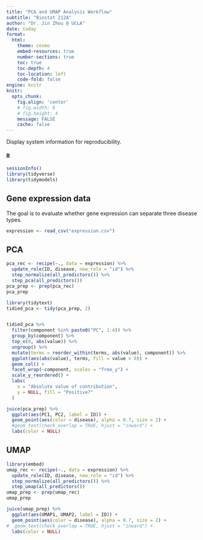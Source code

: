 ```yaml
---
title: "PCA and UMAP Analysis Workflow"
subtitle: "Biostat 212A"
author: "Dr. Jin Zhou @ UCLA"
date: today
format:
  html:
    theme: cosmo
    embed-resources: true
    number-sections: true
    toc: true
    toc-depth: 4
    toc-location: left
    code-fold: false
engine: knitr
knitr:
  opts_chunk: 
    fig.align: 'center'
    # fig.width: 6
    # fig.height: 4
    message: FALSE
    cache: false
---
```


Display system information for reproducibility.

::: {.panel-tabset}
#### R

```r
sessionInfo()
library(tidyverse)
library(tidymodels)
```


:::



## Gene expression data 

The goal is to evaluate whether gene expression can separate three disease types.

```r
expression <- read_csv("expression.csv")
```


## PCA
```r

pca_rec <- recipe(~., data = expression) %>%
  update_role(ID, disease, new_role = "id") %>%
  step_normalize(all_predictors()) %>%
  step_pca(all_predictors())
pca_prep <- prep(pca_rec)
pca_prep
```

```r
library(tidytext)
tidied_pca <- tidy(pca_prep, 2)


tidied_pca %>%
  filter(component %in% paste0("PC", 1:4)) %>%
  group_by(component) %>%
  top_n(8, abs(value)) %>%
  ungroup() %>%
  mutate(terms = reorder_within(terms, abs(value), component)) %>%
  ggplot(aes(abs(value), terms, fill = value > 0)) +
  geom_col() +
  facet_wrap(~component, scales = "free_y") +
  scale_y_reordered() +
  labs(
    x = "Absolute value of contribution",
    y = NULL, fill = "Positive?"
  )
```

```r
juice(pca_prep) %>%
  ggplot(aes(PC1, PC2, label = ID)) +
  geom_point(aes(color = disease), alpha = 0.7, size = 2) +
  #geom_text(check_overlap = TRUE, hjust = "inward") +
  labs(color = NULL)

```

## UMAP
```r
library(embed)
umap_rec <- recipe(~., data = expression) %>%
  update_role(ID, disease, new_role = "id") %>%
  step_normalize(all_predictors()) %>%
  step_umap(all_predictors())
umap_prep <- prep(umap_rec)
umap_prep
```

```r
juice(umap_prep) %>%
  ggplot(aes(UMAP1, UMAP2, label = ID)) +
  geom_point(aes(color = disease), alpha = 0.7, size = 2) +
#  geom_text(check_overlap = TRUE, hjust = "inward") +
  labs(color = NULL)
```
